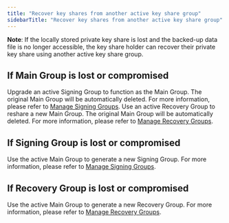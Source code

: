 ```yaml
---
title: "Recover key shares from another active key share group"
sidebarTitle: "Recover key shares from another active key share group"
---
```


**Note**: If the locally stored private key share is lost and the backed-up data file is no longer accessible, the key share holder can recover their private key share using another active key share group.

## If Main Group is lost or compromised

Upgrade an active Signing Group to function as the Main Group. The original Main Group will be automatically deleted. For more information, please refer to [Manage Signing Groups](/cobo-portal/wallets/mpc-wallet/organization-controlled-wallet/manage-key-share-groups#manage-signing-groups).
Use an active Recovery Group to reshare a new Main Group. The original Main Group will be automatically deleted. For more information, please refer to [Manage Recovery Groups](/cobo-portal/wallets/mpc-wallet/organization-controlled-wallet/manage-key-share-groups#manage-recovery-groups).

## If Signing Group is lost or compromised

Use the active Main Group to generate a new Signing Group. For more information, please refer to [Manage Signing Groups](/cobo-portal/wallets/mpc-wallet/organization-controlled-wallet/manage-key-share-groups#manage-signing-groups).

## If Recovery Group is lost or compromised

Use the active Main Group to generate a new Recovery Group. For more information, please refer to [Manage Recovery Groups](/cobo-portal/wallets/mpc-wallet/organization-controlled-wallet/manage-key-share-groups#manage-recovery-groups).